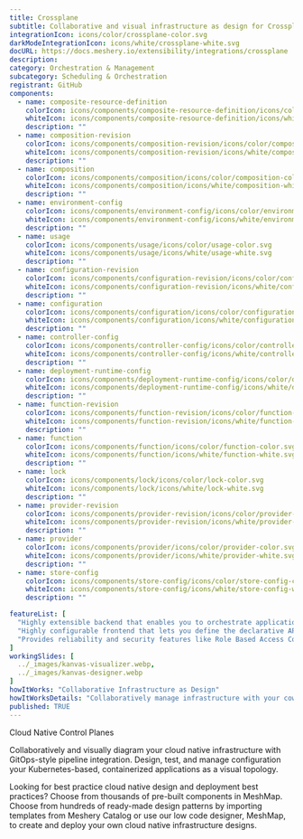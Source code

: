 ```yaml
---
title: Crossplane
subtitle: Collaborative and visual infrastructure as design for Crossplane
integrationIcon: icons/color/crossplane-color.svg
darkModeIntegrationIcon: icons/white/crossplane-white.svg
docURL: https://docs.meshery.io/extensibility/integrations/crossplane
description: 
category: Orchestration & Management
subcategory: Scheduling & Orchestration
registrant: GitHub
components:
  - name: composite-resource-definition
    colorIcon: icons/components/composite-resource-definition/icons/color/composite-resource-definition-color.svg
    whiteIcon: icons/components/composite-resource-definition/icons/white/composite-resource-definition-white.svg
    description: ""
  - name: composition-revision
    colorIcon: icons/components/composition-revision/icons/color/composition-revision-color.svg
    whiteIcon: icons/components/composition-revision/icons/white/composition-revision-white.svg
    description: ""
  - name: composition
    colorIcon: icons/components/composition/icons/color/composition-color.svg
    whiteIcon: icons/components/composition/icons/white/composition-white.svg
    description: ""
  - name: environment-config
    colorIcon: icons/components/environment-config/icons/color/environment-config-color.svg
    whiteIcon: icons/components/environment-config/icons/white/environment-config-white.svg
    description: ""
  - name: usage
    colorIcon: icons/components/usage/icons/color/usage-color.svg
    whiteIcon: icons/components/usage/icons/white/usage-white.svg
    description: ""
  - name: configuration-revision
    colorIcon: icons/components/configuration-revision/icons/color/configuration-revision-color.svg
    whiteIcon: icons/components/configuration-revision/icons/white/configuration-revision-white.svg
    description: ""
  - name: configuration
    colorIcon: icons/components/configuration/icons/color/configuration-color.svg
    whiteIcon: icons/components/configuration/icons/white/configuration-white.svg
    description: ""
  - name: controller-config
    colorIcon: icons/components/controller-config/icons/color/controller-config-color.svg
    whiteIcon: icons/components/controller-config/icons/white/controller-config-white.svg
    description: ""
  - name: deployment-runtime-config
    colorIcon: icons/components/deployment-runtime-config/icons/color/deployment-runtime-config-color.svg
    whiteIcon: icons/components/deployment-runtime-config/icons/white/deployment-runtime-config-white.svg
    description: ""
  - name: function-revision
    colorIcon: icons/components/function-revision/icons/color/function-revision-color.svg
    whiteIcon: icons/components/function-revision/icons/white/function-revision-white.svg
    description: ""
  - name: function
    colorIcon: icons/components/function/icons/color/function-color.svg
    whiteIcon: icons/components/function/icons/white/function-white.svg
    description: ""
  - name: lock
    colorIcon: icons/components/lock/icons/color/lock-color.svg
    whiteIcon: icons/components/lock/icons/white/lock-white.svg
    description: ""
  - name: provider-revision
    colorIcon: icons/components/provider-revision/icons/color/provider-revision-color.svg
    whiteIcon: icons/components/provider-revision/icons/white/provider-revision-white.svg
    description: ""
  - name: provider
    colorIcon: icons/components/provider/icons/color/provider-color.svg
    whiteIcon: icons/components/provider/icons/white/provider-white.svg
    description: ""
  - name: store-config
    colorIcon: icons/components/store-config/icons/color/store-config-color.svg
    whiteIcon: icons/components/store-config/icons/white/store-config-white.svg
    description: ""

featureList: [
  "Highly extensible backend that enables you to orchestrate applications and infrastructure no matter where they run.",
  "Highly configurable frontend that lets you define the declarative API it offers.",
  "Provides reliability and security features like Role Based Access Control (RBAC) to orchestrate everything - not just containers."
]
workingSlides: [
  ../_images/kanvas-visualizer.webp,
  ../_images/kanvas-designer.webp
]
howItWorks: "Collaborative Infrastructure as Design"
howItWorksDetails: "Collaboratively manage infrastructure with your coworkers synchronously sharing the same designs."
published: TRUE
---
```

<p>
Cloud Native Control Planes
</p>
<p>
    Collaboratively and visually diagram your cloud native infrastructure with GitOps-style pipeline integration. Design, test, and manage configuration your Kubernetes-based, containerized applications as a visual topology.
</p>
<p>
    Looking for best practice cloud native design and deployment best practices? Choose from thousands of pre-built components in MeshMap. Choose from hundreds of ready-made design patterns by importing templates from Meshery Catalog or use our low code designer, MeshMap, to create and deploy your own cloud native infrastructure designs.
</p>
